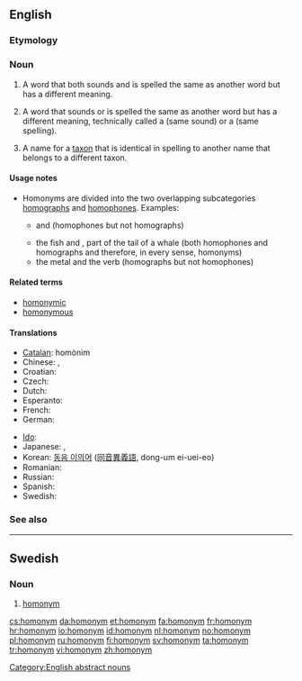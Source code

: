==English==
{{wikipedia|mul=Homonym (biology)}}

===Etymology===
{{confix|homo|onym}}

===Noun===
{{en-noun}}

# {{semantics}} {{context|strict sense}} A word that both sounds and is spelled the same as another word but has a different meaning.
# {{context|loosely}} A word that sounds or is spelled the same as another word but has a different meaning, technically called a {{term|homophone}} (same sound) or a {{term|homograph}} (same spelling).
# {{taxonomy}} A name for a [[taxon]] that is identical in spelling to another name that belongs to a different taxon.

====Usage notes====
* Homonyms are divided into the two overlapping subcategories [[homograph]]s and [[homophone]]s. Examples:
** {{term|die}} and {{term|dye}} (homophones but not homographs)
** the fish {{term|fluke}} and {{term|fluke}}, part of the tail of a whale (both homophones and homographs and therefore, in every sense, homonyms)
** the metal {{term|lead}} and the verb {{term|lead}} (homographs but not homophones)

====Related terms====
* [[homonymic]]
* [[homonymous]]

====Translations====
{{trans-top|word with the same sound or spelling but different meaning}}
* [[Catalan]]: homònim {{m|n}}
* Chinese: {{zh-tsp|同音異義詞|同音异义词|tóngyīn yìyì}}, {{zh-tsp|同音詞|同音词|tóngyīncí}}
* Croatian: {{t-|hr|homonim|m}}
* Czech: {{t+|cs|homonymum|n}}
* Dutch: {{t+|nl|homoniem|n}}
* Esperanto: {{t-|eo|homonimo|xs=Esperanto}}
* French: {{t+|fr|homonyme|m|n}}
* German: {{t+|de|Homonym|n}}
{{trans-mid}}
* [[Ido]]: {{t+|io|homonimo|xs=Ido}}
* Japanese: {{t-|ja|同音異義語|tr=dōon igigo}},  {{t|ja|同音語|tr=dōongo}}
* Korean: [[동음 이의어]] ([[同音異義語]], dong-um ei-uei-eo)
* Romanian: {{t|ro|omonim|m}}
* Russian: {{t+|ru|омоним|m|tr=omónim}}
* Spanish: {{t+|es|homónimo|m|n}}
* Swedish: {{t+|sv|homonym|c}}
{{trans-bottom}}

===See also===
{{nyms}}

[[Category:English abstract nouns]]

----

==Swedish==

===Noun===
{{infl|sv|noun|g=c}}
{{sv-noun-reg-er}}

# [[#English|homonym]]

[[cs:homonym]]
[[da:homonym]]
[[et:homonym]]
[[fa:homonym]]
[[fr:homonym]]
[[hr:homonym]]
[[io:homonym]]
[[id:homonym]]
[[nl:homonym]]
[[no:homonym]]
[[pl:homonym]]
[[ru:homonym]]
[[fi:homonym]]
[[sv:homonym]]
[[ta:homonym]]
[[tr:homonym]]
[[vi:homonym]]
[[zh:homonym]]